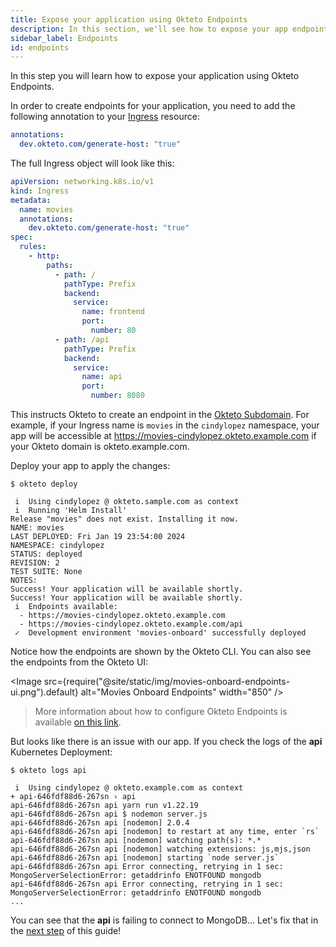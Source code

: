 ```yaml
---
title: Expose your application using Okteto Endpoints
description: In this section, we'll see how to expose your app endpoints
sidebar_label: Endpoints
id: endpoints
---
```



In this step you will learn how to expose your application using Okteto Endpoints.

In order to create endpoints for your application, you need to add the following annotation to your [Ingress](https://github.com/okteto/movies-onboard/blob/main/chart/templates/ingress.yaml) resource:

```yaml
annotations:
  dev.okteto.com/generate-host: "true"
```

The full Ingress object will look like this:

```yaml
apiVersion: networking.k8s.io/v1
kind: Ingress
metadata:
  name: movies
  annotations:
    dev.okteto.com/generate-host: "true"
spec:
  rules:
    - http:
        paths:
          - path: /
            pathType: Prefix
            backend:
              service:
                name: frontend
                port:
                  number: 80
          - path: /api
            pathType: Prefix
            backend:
              service:
                name: api
                port:
                  number: 8080
```

This instructs Okteto to create an endpoint in the [Okteto Subdomain](reference/helm-chart-values.mdx#subdomain).
For example, if your Ingress name is `movies` in the `cindylopez` namespace, your app will be accessible at https://movies-cindylopez.okteto.example.com if your Okteto domain is okteto.example.com.

Deploy your app to apply the changes:

```console
$ okteto deploy
```

```console
 i  Using cindylopez @ okteto.sample.com as context
 i  Running 'Helm Install'
Release "movies" does not exist. Installing it now.
NAME: movies
LAST DEPLOYED: Fri Jan 19 23:54:00 2024
NAMESPACE: cindylopez
STATUS: deployed
REVISION: 2
TEST SUITE: None
NOTES:
Success! Your application will be available shortly.
Success! Your application will be available shortly.
 i  Endpoints available:
  - https://movies-cindylopez.okteto.example.com
  - https://movies-cindylopez.okteto.example.com/api
 ✓  Development environment 'movies-onboard' successfully deployed
```

Notice how the endpoints are shown by the Okteto CLI. You can also see the endpoints from the Okteto UI:

<Image
  src={require("@site/static/img/movies-onboard-endpoints-ui.png").default}
  alt="Movies Onboard Endpoints"
  width="850"
/>

> More information about how to configure Okteto Endpoints is available [on this link](core/ingress/automatic-ssl.mdx).

But looks like there is an issue with our app. If you check the logs of the **api** Kubernetes Deployment:

```console
$ okteto logs api
```

```
 i  Using cindylopez @ okteto.example.com as context
+ api-646fdf88d6-267sn › api
api-646fdf88d6-267sn api yarn run v1.22.19
api-646fdf88d6-267sn api $ nodemon server.js
api-646fdf88d6-267sn api [nodemon] 2.0.4
api-646fdf88d6-267sn api [nodemon] to restart at any time, enter `rs`
api-646fdf88d6-267sn api [nodemon] watching path(s): *.*
api-646fdf88d6-267sn api [nodemon] watching extensions: js,mjs,json
api-646fdf88d6-267sn api [nodemon] starting `node server.js`
api-646fdf88d6-267sn api Error connecting, retrying in 1 sec: MongoServerSelectionError: getaddrinfo ENOTFOUND mongodb
api-646fdf88d6-267sn api Error connecting, retrying in 1 sec: MongoServerSelectionError: getaddrinfo ENOTFOUND mongodb
...
```

You can see that the **api** is failing to connect to MongoDB... Let's fix that in the [next step](onboard-your-app/dependencies.mdx) of this guide!